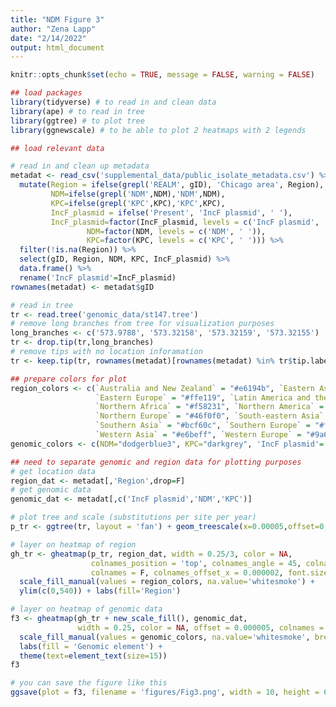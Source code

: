 ```yaml
---
title: "NDM Figure 3"
author: "Zena Lapp"
date: "2/14/2022"
output: html_document
---
```


```r
knitr::opts_chunk$set(echo = TRUE, message = FALSE, warning = FALSE)
```

```r
## load packages
library(tidyverse) # to read in and clean data
library(ape) # to read in tree
library(ggtree) # to plot tree
library(ggnewscale) # to be able to plot 2 heatmaps with 2 legends
```


```r
## load relevant data

# read in and clean up metadata
metadat <- read_csv('supplemental_data/public_isolate_metadata.csv') %>% 
  mutate(Region = ifelse(grepl('REALM', gID), 'Chicago area', Region),
         NDM=ifelse(grepl('NDM',NDM),'NDM',NDM),
         KPC=ifelse(grepl('KPC',KPC),'KPC',KPC),
         IncF_plasmid = ifelse('Present', 'IncF plasmid', ' '),
         IncF_plasmid=factor(IncF_plasmid, levels = c('IncF plasmid', ' ')),
                 NDM=factor(NDM, levels = c('NDM', ' ')),
                 KPC=factor(KPC, levels = c('KPC', ' '))) %>% 
  filter(!is.na(Region)) %>% 
  select(gID, Region, NDM, KPC, IncF_plasmid) %>% 
  data.frame() %>% 
  rename('IncF plasmid'=IncF_plasmid)
rownames(metadat) <- metadat$gID

# read in tree
tr <- read.tree('genomic_data/st147.tree')
# remove long branches from tree for visualization purposes
long_branches <- c('573.9788', '573.32158', '573.32159', '573.32155') 
tr <- drop.tip(tr,long_branches)
# remove tips with no location inforamation
tr <- keep.tip(tr, rownames(metadat)[rownames(metadat) %in% tr$tip.label])
```

```r
## prepare colors for plot
region_colors <- c(`Australia and New Zealand` = "#e6194b", `Eastern Asia` = "#3cb44b", 
                   `Eastern Europe` = "#ffe119", `Latin America and the Caribbean` = "#4363d8", 
                   `Northern Africa` = "#f58231", `Northern America` = "#911eb4", 
                   `Northern Europe` = "#46f0f0", `South-eastern Asia` = "#f032e6", 
                   `Southern Asia` = "#bcf60c", `Southern Europe` = "#fabebe", `Sub-Saharan Africa` = "#008080", 
                   `Western Asia` = "#e6beff", `Western Europe` = "#9a6324", `Chicago area`="#800000")
genomic_colors <- c(NDM="dodgerblue3", KPC="darkgrey", 'IncF plasmid'='black',' '='white')
```

```r
## need to separate genomic and region data for plotting purposes
# get location data
region_dat <- metadat[,'Region',drop=F]
# get genomic data 
genomic_dat <- metadat[,c('IncF plasmid','NDM','KPC')]
```


```r
# plot tree and scale (substitutions per site per year)
p_tr <- ggtree(tr, layout = 'fan') + geom_treescale(x=0.00005,offset=0,fontsize = 3)

# layer on heatmap of region
gh_tr <- gheatmap(p_tr, region_dat, width = 0.25/3, color = NA, 
                  colnames_position = 'top', colnames_angle = 45, colnames_offset_y = 25, 
                  colnames = F, colnames_offset_x = 0.000002, font.size = 3) + 
  scale_fill_manual(values = region_colors, na.value='whitesmoke') + 
  ylim(c(0,540)) + labs(fill='Region')

# layer on heatmap of genomic data
f3 <- gheatmap(gh_tr + new_scale_fill(), genomic_dat, 
               width = 0.25, color = NA, offset = 0.000005, colnames = F, font.size = 3) +
  scale_fill_manual(values = genomic_colors, na.value='whitesmoke', breaks = c('IncF plasmid','NDM','KPC'))  + 
  labs(fill = 'Genomic element') + 
  theme(text=element_text(size=15))
f3
```

```r
# you can save the figure like this
ggsave(plot = f3, filename = 'figures/Fig3.png', width = 10, height = 6)
```